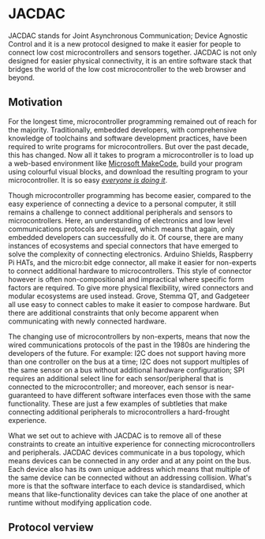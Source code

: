 # JACDAC

JACDAC stands for Joint Asynchronous Communication; Device Agnostic Control and it is a new protocol designed to make it easier for people to connect low cost microcontrollers and sensors together. JACDAC is not only designed for easier physical connectivity, it is an entire software stack that bridges the world of the low cost microcontroller to the web browser and beyond.

## Motivation

For the longest time, microcontroller programming remained out of reach for the majority. Traditionally, embedded developers, with comprehensive knowledge of toolchains and software development practices, have been required to write programs for microcontrollers. But over the past decade, this has changed. Now all it takes to program a microcontroller is to load up a web-based environment like [Microsoft MakeCode](https://makecode.com), build your program using colourful visual blocks, and download the resulting program to your microcontroller. It is so easy _[everyone is doing it](https://cacm.acm.org/magazines/2020/3/243028-the-bbc-microbit-from-the-u-k-to-the-world/fulltext)_.

Though microcontroller programming has become easier, compared to the easy experience of connecting a device to a personal computer, it still remains a challenge to connect additional peripherals and sensors to microcontrollers. Here, an understanding of electronics and low level communications protocols are required, which means that again, only embedded developers can successfully do it. Of course, there are many instances of ecosystems and special connectors that have emerged to solve the complexity of connecting electronics. Arduino Shields, Raspberry Pi HATs, and the micro:bit edge connector, all make it easier for non-experts to connect additional hardware to microcontrollers. This style of connector however is often non-compositional and impractical where specific form factors are required. To give more physical flexibility, wired connectors and modular ecosystems are used instead. Grove, Stemma QT, and Gadgeteer all use easy to connect cables to make it easier to compose hardware. But there are additional constraints that only become apparent when communicating with newly connected hardware.

The changing use of microcontrollers by non-experts, means that now the wired communications protocols of the past in the 1980s are hindering the developers of the future. For example: I2C does not support having more than one controller on the bus at a time; I2C does not support multiples of the same sensor on a bus without additional hardware configuration; SPI requires an additional select line for each sensor/peripheral that is connected to the microcontroller; and moreover, each sensor is near-guaranteed to have different software interfaces even those with the same functionality. These are just a few examples of subtleties that make connecting additional peripherals to microcontrollers a hard-frought experience. <!-- of protocol addressing, specialised software interfaces, implied electrical connectivity, and constraints on physical topology -->

What we set out to achieve with JACDAC is to remove all of these constraints to create an intuitive experience for connecting microcontrollers and peripherals. JACDAC devices communicate in a bus topology, which means devices can be connected in any order and at any point on the bus. Each device also has its own unique address which means that multiple of the same device can be connected without an addressing collision. What's more is that the software interface to each device is standardised, which means that like-functionality devices can take the place of one another at runtime without modifying application code.

## Protocol verview




